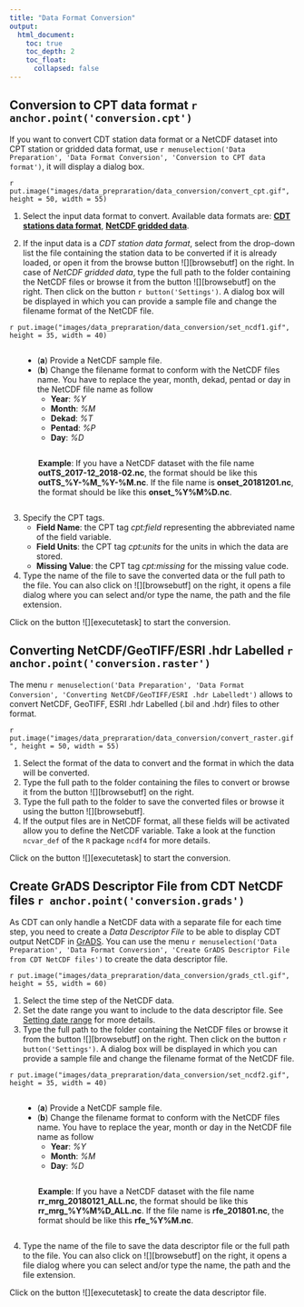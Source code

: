 ```yaml
---
title: "Data Format Conversion"
output:
  html_document:
    toc: true
    toc_depth: 2
    toc_float:
      collapsed: false
---
```


## Conversion to CPT data format `r anchor.point('conversion.cpt')`

If you want to convert CDT station data format or a NetCDF dataset into CPT station or gridded data format, use `r menuselection('Data Preparation', 'Data Format Conversion', 'Conversion to CPT data format')`, it will display a dialog box.

`r put.image("images/data_prepraration/data_conversion/convert_cpt.gif", height = 50, width = 55)`

1. Select the input data format to convert.  Available data formats are: [**CDT stations data format**](cdt_data_input.html#cdt.format.data), [**NetCDF gridded data**](cdt_data_input.html#cdt.ncdf.data).

2. If the input data is a *CDT station data format*, select from the drop-down list the file containing the station data to be converted if it is already loaded, or open it from the browse button ![][browsebutf] on the right. In case of *NetCDF gridded data*, type the full path to the folder containing the NetCDF files or browse it from the button ![][browsebutf] on the right. Then click on the button `r button('Settings')`. A dialog box will be displayed in which you can provide a sample file and change the filename format of the NetCDF file.

`r put.image("images/data_prepraration/data_conversion/set_ncdf1.gif", height = 35, width = 40)`

<div style="display: inline-block; float: right; width: 95%">
* (__a__) Provide a NetCDF sample file.
* (__b__) Change the filename format to conform with the NetCDF files name. You have to replace the year, month, dekad, pentad or day in the NetCDF file name as follow
	- **Year**: *%Y*
	- **Month**: *%M*
	- **Dekad**: *%T*
	- **Pentad**: *%P*
	- **Day**: *%D*
</div>  
<div style="clear: right;"></div>

<div style="display: inline-block; float: right; width: 90%">
**Example**: 
If you have a NetCDF dataset with the file name **outTS_2017-12_2018-02.nc**, the format should be like this **outTS_%Y-%M_%Y-%M.nc**. 
If the file name is **onset_20181201.nc**, the format should be like this **onset_%Y%M%D.nc**.
</div>  
<div style="clear: right;"></div>

3. Specify the CPT tags.
	- **Field Name**: the CPT tag *cpt:field* representing the abbreviated name of the field variable. 
	- **Field Units**: the CPT tag *cpt:units* for the units in which the data are stored.
	- **Missing Value**: the CPT tag *cpt:missing* for the missing value code.

4. Type the name of the file to save the converted data or the full path to the file. You can also click on ![][browsebutf] on the right, it opens a file dialog where you can select and/or type the name, the path and the file extension.

Click on the button ![][executetask] to start the conversion. 

## Converting NetCDF/GeoTIFF/ESRI .hdr Labelled `r anchor.point('conversion.raster')`

The menu `r menuselection('Data Preparation', 'Data Format Conversion', 'Converting NetCDF/GeoTIFF/ESRI .hdr Labelledt')` allows to convert  NetCDF, GeoTIFF, ESRI .hdr Labelled (.bil and .hdr) files to other format.

`r put.image("images/data_prepraration/data_conversion/convert_raster.gif", height = 50, width = 55)`

1. Select the format of the data to convert and the format in which the data will be converted.
2. Type the full path to the folder containing the files to convert or browse it from the button ![][browsebutf] on the right.
3. Type the full path to the folder to save the converted files or browse it using the button ![][browsebutf].
4. If the output files are in NetCDF format, all these fields will be activated allow you to define the NetCDF variable. Take a look at the function `ncvar_def` of the `R` package `ncdf4` for more details.

Click on the button ![][executetask] to start the conversion. 

## Create GrADS Descriptor File from CDT NetCDF files `r anchor.point('conversion.grads')`

As CDT can only handle a NetCDF data with a separate file for each time step, you need to create a *Data Descriptor File* to be able to display CDT output NetCDF in [GrADS](http://cola.gmu.edu/grads/gadoc/aboutgriddeddata.html). You can use the menu `r menuselection('Data Preparation', 'Data Format Conversion', 'Create GrADS Descriptor File from CDT NetCDF files')` to create the data descriptor file.

`r put.image("images/data_prepraration/data_conversion/grads_ctl.gif", height = 55, width = 60)`

1. Select the time step of the NetCDF data.
2. Set the date range you want to include to the data descriptor file. See [Setting date range](cdt_data_input.html#cdt.date.range) for more details.
3. Type the full path to the folder containing the NetCDF files or browse it from the button ![][browsebutf] on the right. Then click on the button `r button('Settings')`. A dialog box will be displayed in which you can provide a sample file and change the filename format of the NetCDF file.

`r put.image("images/data_prepraration/data_conversion/set_ncdf2.gif", height = 35, width = 40)`

<div style="display: inline-block; float: right; width: 95%">
* (__a__) Provide a NetCDF sample file.
* (__b__) Change the filename format to conform with the NetCDF files name. You have to replace the year, month or day in the NetCDF file name as follow
	- **Year**: *%Y*
	- **Month**: *%M*
	- **Day**: *%D*
</div>  
<div style="clear: right;"></div>

<div style="display: inline-block; float: right; width: 90%">
**Example**: 
If you have a NetCDF dataset with the file name **rr_mrg_20180121_ALL.nc**, the format should be like this **rr_mrg_%Y%M%D_ALL.nc**. 
If the file name is **rfe_201801.nc**, the format should be like this **rfe_%Y%M.nc**.
</div>  
<div style="clear: right;"></div>

4. Type the name of the file to save the data descriptor file or the full path to the file. You can also click on ![][browsebutf] on the right, it opens a file dialog where you can select and/or type the name, the path and the file extension.

Click on the button ![][executetask] to create the data descriptor file. 
